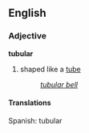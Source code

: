==English==
===Adjective===
'''tubular'''
#shaped like a [[tube]]
#:''[[tubular bell]]''

====Translations====
Spanish: tubular